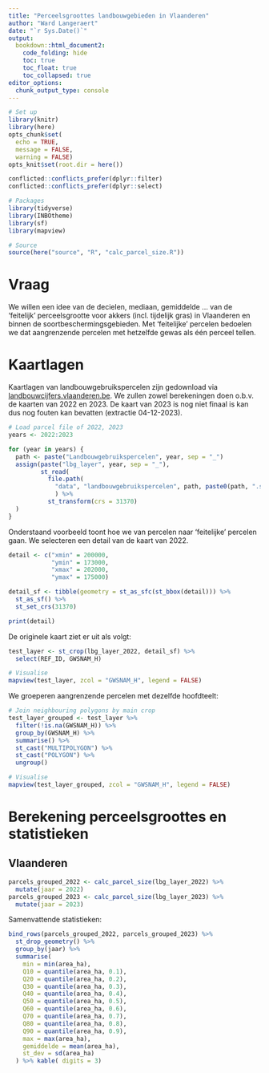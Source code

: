 ```yaml
---
title: "Perceelsgroottes landbouwgebieden in Vlaanderen"
author: "Ward Langeraert"
date: "`r Sys.Date()`"
output:
  bookdown::html_document2:
    code_folding: hide
    toc: true
    toc_float: true
    toc_collapsed: true
editor_options: 
  chunk_output_type: console
---
```


```r
# Set up
library(knitr)
library(here)
opts_chunk$set(
  echo = TRUE,
  message = FALSE,
  warning = FALSE)
opts_knit$set(root.dir = here())

conflicted::conflicts_prefer(dplyr::filter)
conflicted::conflicts_prefer(dplyr::select)

# Packages
library(tidyverse)
library(INBOtheme)
library(sf)
library(mapview)

# Source
source(here("source", "R", "calc_parcel_size.R"))
```

# Vraag

We willen een idee van de decielen, mediaan, gemiddelde ... van de 'feitelijk' perceelsgrootte voor akkers (incl. tijdelijk gras) in Vlaanderen en binnen de soortbeschermingsgebieden.
Met 'feitelijke' percelen bedoelen we dat aangrenzende percelen met hetzelfde gewas als één perceel tellen.

# Kaartlagen

Kaartlagen van landbouwgebruikspercelen zijn gedownload via [landbouwcijfers.vlaanderen.be](https://landbouwcijfers.vlaanderen.be/open-geodata-landbouwgebruikspercelen).
We zullen zowel berekeningen doen o.b.v. de kaarten van 2022 en 2023.
De kaart van 2023 is nog niet finaal is kan dus nog fouten kan bevatten (extractie 04-12-2023).


```r
# Load parcel file of 2022, 2023
years <- 2022:2023

for (year in years) {
  path <- paste("Landbouwgebruikspercelen", year, sep = "_")
  assign(paste("lbg_layer", year, sep = "_"),
         st_read(
           file.path(
             "data", "landbouwgebruikspercelen", path, paste0(path, ".shp"))
             ) %>%
           st_transform(crs = 31370)
  )
}
```

Onderstaand voorbeeld toont hoe we van percelen naar 'feitelijke' percelen gaan.
We selecteren een detail van de kaart van 2022.

```r
detail <- c("xmin" = 200000,
            "ymin" = 173000,
            "xmax" = 202000,
            "ymax" = 175000)

detail_sf <- tibble(geometry = st_as_sfc(st_bbox(detail))) %>% 
  st_as_sf() %>%
  st_set_crs(31370)

print(detail)
```

De originele kaart ziet er uit als volgt:

```r
test_layer <- st_crop(lbg_layer_2022, detail_sf) %>%
  select(REF_ID, GWSNAM_H)

# Visualise
mapview(test_layer, zcol = "GWSNAM_H", legend = FALSE)
```

We groeperen aangrenzende percelen met dezelfde hoofdteelt:

```r
# Join neighbouring polygons by main crop
test_layer_grouped <- test_layer %>%
  filter(!is.na(GWSNAM_H)) %>%
  group_by(GWSNAM_H) %>%
  summarise() %>%
  st_cast("MULTIPOLYGON") %>%
  st_cast("POLYGON") %>%
  ungroup()

# Visualise
mapview(test_layer_grouped, zcol = "GWSNAM_H", legend = FALSE)
```

# Berekening perceelsgroottes en statistieken
## Vlaanderen

```r
parcels_grouped_2022 <- calc_parcel_size(lbg_layer_2022) %>%
  mutate(jaar = 2022)
parcels_grouped_2023 <- calc_parcel_size(lbg_layer_2023) %>%
  mutate(jaar = 2023)
```

Samenvattende statistieken:

```r
bind_rows(parcels_grouped_2022, parcels_grouped_2023) %>%
  st_drop_geometry() %>%
  group_by(jaar) %>%
  summarise(
    min = min(area_ha),
    Q10 = quantile(area_ha, 0.1),
    Q20 = quantile(area_ha, 0.2),
    Q30 = quantile(area_ha, 0.3),
    Q40 = quantile(area_ha, 0.4),
    Q50 = quantile(area_ha, 0.5),
    Q60 = quantile(area_ha, 0.6),
    Q70 = quantile(area_ha, 0.7),
    Q80 = quantile(area_ha, 0.8),
    Q90 = quantile(area_ha, 0.9),
    max = max(area_ha),
    gemiddelde = mean(area_ha),
    st_dev = sd(area_ha)
  ) %>% kable( digits = 3)
```



